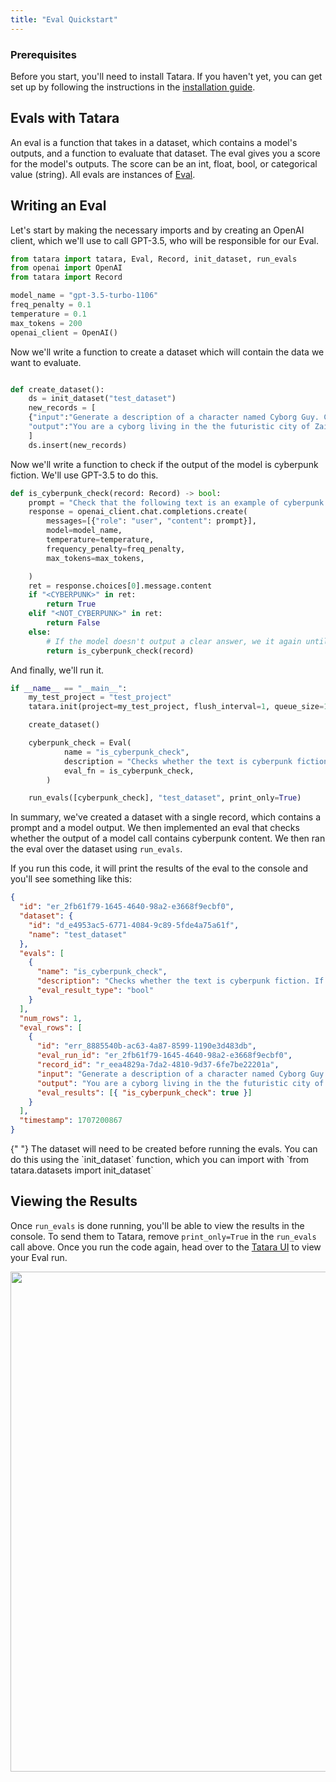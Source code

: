 ```yaml
---
title: "Eval Quickstart"
---
```


### Prerequisites

Before you start, you'll need to install Tatara. If you haven't yet, you can get set up by following the instructions in the [installation guide](/setup).

## Evals with Tatara

An eval is a function that takes in a dataset, which contains a model's outputs, and a function to evaluate that dataset. The eval gives you a score for the model's outputs.
The score can be an int, float, bool, or categorical value (string). All evals are instances of [Eval](https://github.com/tatara-ai/tatara-python/blob/main/tatara/evals/eval.py#L19).

## Writing an Eval

Let's start by making the necessary imports and by creating an OpenAI client, which we'll use to call GPT-3.5, who will be responsible for our Eval.

```python
from tatara import tatara, Eval, Record, init_dataset, run_evals
from openai import OpenAI
from tatara import Record

model_name = "gpt-3.5-turbo-1106"
freq_penalty = 0.1
temperature = 0.1
max_tokens = 200
openai_client = OpenAI()
```

Now we'll write a function to create a dataset which will contain the data we want to evaluate.

```python

def create_dataset():
    ds = init_dataset("test_dataset")
    new_records = [
    {"input":"Generate a description of a character named Cyborg Guy. Cyborg Guy is a cyberpunk robot who lives in the city of Zail.",
    "output":"You are a cyborg living in the the futuristic city of Zail. You have a bionic arm and a holoband. You're walking down the dark city streets while neon lights flash brightly above you."}
    ]
    ds.insert(new_records)
```

Now we'll write a function to check if the output of the model is cyberpunk fiction. We'll use GPT-3.5 to do this.

```python
def is_cyberpunk_check(record: Record) -> bool:
    prompt = "Check that the following text is an example of cyberpunk fiction: \n\n {}\n\n If it is cyberpunk, write <CYBERPUNK>. If it is not, write <NOT_CYBERPUNK>.".format(record['output'])
    response = openai_client.chat.completions.create(
        messages=[{"role": "user", "content": prompt}],
        model=model_name,
        temperature=temperature,
        frequency_penalty=freq_penalty,
        max_tokens=max_tokens,

    )
    ret = response.choices[0].message.content
    if "<CYBERPUNK>" in ret:
        return True
    elif "<NOT_CYBERPUNK>" in ret:
        return False
    else:
        # If the model doesn't output a clear answer, we it again until it does
        return is_cyberpunk_check(record)
```

And finally, we'll run it.

```python
if __name__ == "__main__":
    my_test_project = "test_project"
    tatara.init(project=my_test_project, flush_interval=1, queue_size=1)

    create_dataset()

    cyberpunk_check = Eval(
            name = "is_cyberpunk_check",
            description = "Checks whether the text is cyberpunk fiction. If it is, it returns True. If it is not, it returns False.",
            eval_fn = is_cyberpunk_check,
        )

    run_evals([cyberpunk_check], "test_dataset", print_only=True)

```

In summary, we've created a dataset with a single record, which contains a prompt and a model output. We then implemented an eval that checks whether the output of a model call contains cyberpunk content. We then ran the eval over the dataset using `run_evals`.

If you run this code, it will print the results of the eval to the console and you'll see something like this:

```json
{
  "id": "er_2fb61f79-1645-4640-98a2-e3668f9ecbf0",
  "dataset": {
    "id": "d_e4953ac5-6771-4084-9c89-5fde4a75a61f",
    "name": "test_dataset"
  },
  "evals": [
    {
      "name": "is_cyberpunk_check",
      "description": "Checks whether the text is cyberpunk fiction. If it is, it returns True. If it is not, it returns False.",
      "eval_result_type": "bool"
    }
  ],
  "num_rows": 1,
  "eval_rows": [
    {
      "id": "err_8885540b-ac63-4a87-8599-1190e3d483db",
      "eval_run_id": "er_2fb61f79-1645-4640-98a2-e3668f9ecbf0",
      "record_id": "r_eea4829a-7da2-4810-9d37-6fe7be22201a",
      "input": "Generate a description of a character named Cyborg Guy. Cyborg Guy is a cyberpunk robot who lives in the city of Zail.",
      "output": "You are a cyborg living in the the futuristic city of Zail. You have a bionic arm and a holoband. You're walking down the dark city streets while neon lights flash brightly above you.",
      "eval_results": [{ "is_cyberpunk_check": true }]
    }
  ],
  "timestamp": 1707200867
}
```

<Info>
  {" "}
  The dataset will need to be created before running the evals. You can do this using
  the `init_dataset` function, which you can import with `from tatara.datasets import
  init_dataset`
</Info>

## Viewing the Results

Once `run_evals` is done running, you'll be able to view the results in the console. To send them to Tatara, remove `print_only=True` in the `run_evals` call above. Once you run the code again, head over to the [Tatara UI](https://app.tatara.ai/evaluations) to view your Eval run.

<img height="800" src="/images/eval_run_with_arrow.png" />
